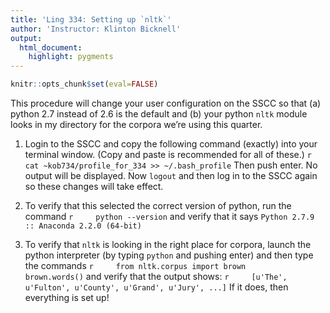 ```yaml
---
title: 'Ling 334: Setting up `nltk`'
author: 'Instructor: Klinton Bicknell'
output:
  html_document:
    highlight: pygments
---
```


```r
knitr::opts_chunk$set(eval=FALSE)
```

This procedure will change your user configuration on the SSCC so that (a) python 2.7 instead of 2.6 is the default and (b) your python `nltk` module looks in my directory for the corpora we're using this quarter.

1. Login to the SSCC and copy the following command (exactly) into your terminal window. (Copy and paste is recommended for all of these.)
    ```r
    cat ~kob734/profile_for_334 >> ~/.bash_profile
    ```
Then push enter. No output will be displayed. Now `logout` and then log in to the SSCC again so these changes will take effect.

2. To verify that this selected the correct version of python, run the command
    ```r
    python --version
    ```
and verify that it says
    ```
    Python 2.7.9 :: Anaconda 2.2.0 (64-bit)
    ```

3. To verify that `nltk` is looking in the right place for corpora, launch the python interpreter (by typing `python` and pushing enter) and then type the commands
    ```r
    from nltk.corpus import brown
    brown.words()
    ```
and verify that the output shows:
    ```r
    [u'The', u'Fulton', u'County', u'Grand', u'Jury', ...]
    ```
If it does, then everything is set up!
